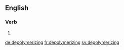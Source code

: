 
==English==

===Verb===
{{head|en|present participle}}

# {{present participle of|depolymerize|lang=en}}

[[de:depolymerizing]]
[[fr:depolymerizing]]
[[sv:depolymerizing]]